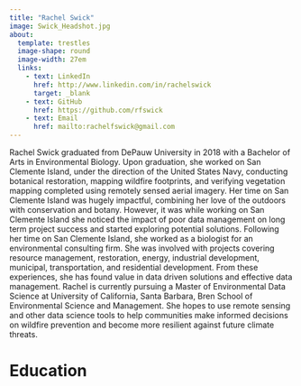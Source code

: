 ```yaml
---
title: "Rachel Swick"
image: Swick_Headshot.jpg
about:
  template: trestles
  image-shape: round
  image-width: 27em
  links: 
    - text: LinkedIn
      href: http://www.linkedin.com/in/rachelswick
      target: _blank
    - text: GitHub
      href: https://github.com/rfswick
    - text: Email
      href: mailto:rachelfswick@gmail.com
---
```



Rachel Swick graduated from DePauw University in 2018 with a Bachelor of Arts in Environmental Biology.  Upon graduation, she worked on San Clemente Island, under the direction of the United States Navy, conducting botanical restoration, mapping wildfire footprints, and verifying vegetation mapping completed using remotely sensed aerial imagery. Her time on San Clemente Island was hugely impactful, combining her love of the outdoors with conservation and botany. However, it was while working on San Clemente Island she noticed the impact of poor data management on long term project success and started exploring potential solutions. Following her time on San Clemente Island, she worked as a biologist for an environmental consulting firm. She was involved with projects covering resource management, restoration, energy, industrial development, municipal, transportation, and residential development. From these experiences, she has found value in data driven solutions and effective data management. Rachel is currently pursuing a Master of Environmental Data Science at University of California, Santa Barbara, Bren School of Environmental Science and Management. She hopes to use remote sensing and other data science tools to help communities make informed decisions on wildfire prevention and become more resilient against future climate threats.

# Education


